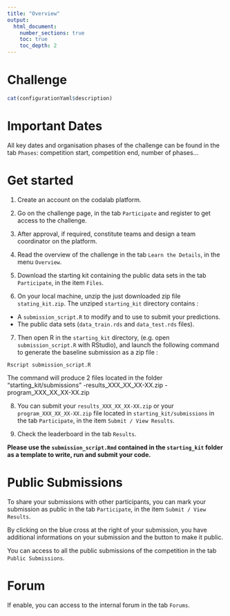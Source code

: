 ```yaml
---
title: "Overview"
output:
  html_document:
    number_sections: true
    toc: true
    toc_depth: 2
---
```


# Challenge

```r
cat(configurationYaml$description)
```

# Important Dates

All key dates and organisation phases of the challenge can be found in the tab `Phases`: competition start, competition end, number of phases... 

# Get started

1. Create an account on the codalab platform.

2. Go on the challenge page, in the tab `Participate` and register to get access to the challenge.

3. After approval, if required, constitute teams and design a team coordinator on the platform.

4. Read the overview of the challenge in the tab `Learn the Details`, in the menu `Overview`.

5. Download the starting kit containing the public data sets in the tab `Participate`, in the item `Files`.

6. On your local machine, unzip the just downloaded zip file `stating_kit.zip`. 
The unziped `starting_kit` directory contains :
- A `submission_script.R` to modify and to use to submit your predictions.
- The public data sets (`data_train.rds` and `data_test.rds` files).

7. Then open R in the `starting_kit` directory, (e.g. open `submission_script.R` with RStudio), and launch the following command to generate the baseline submission as a zip file :
```
Rscript submission_script.R
```
The command will produce 2 files located in the folder "starting_kit/submissions"
-results_XXX_XX_XX-XX.zip
-program_XXX_XX_XX-XX.zip


8. You can submit your `results_XXX_XX_XX-XX.zip` or your `program_XXX_XX_XX-XX.zip` file located in `starting_kit/submissions` in the tab `Participate`, in the item `Submit / View Results`.

9. Check the leaderboard in the tab `Results`.

**Please use the `submission_script.Rmd` contained in the `starting_kit` folder as a template to write, run and submit your code.**

# Public Submissions

To share your submissions with other participants, you can mark your submission as public in the tab `Participate`, in the item `Submit / View Results`.

By clicking on the blue cross at the right of your submission, you have additional informations on your submission and the button to make it public.

You can access to all the public submissions of the competition in the tab `Public Submissions`.

# Forum

If enable, you can access to the internal forum in the tab `Forums`.

